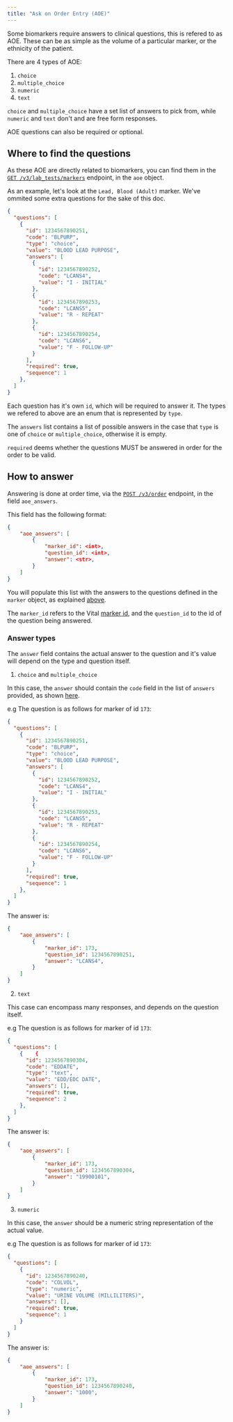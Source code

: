 ```yaml
---
title: "Ask on Order Entry (AOE)"
---
```


Some biomarkers require answers to clinical questions, this is refered to as AOE. These can be as simple as the volume of a particular marker, or the ethnicity of the patient.


There are 4 types of AOE:

1. `choice`
2. `multiple_choice`
3. `numeric`
4. `text`

`choice` and `multiple_choice` have a set list of answers to pick from, while `numeric` and `text` don't and are free form responses.

AOE questions can also be required or optional.

## Where to find the questions

As these AOE are directly related to biomarkers, you can find them in the [`GET /v3/lab_tests/markers`](/api-reference/lab-testing/biomarkers) endpoint, in the `aoe` object.

As an example, let's look at the `Lead, Blood (Adult)` marker. We've ommited some extra questions for the sake of this doc.

```json
{
  "questions": [
    {
      "id": 1234567890251,
      "code": "BLPURP",
      "type": "choice",
      "value": "BLOOD LEAD PURPOSE",
      "answers": [
        {
          "id": 1234567890252,
          "code": "LCANS4",
          "value": "I - INITIAL"
        },
        {
          "id": 1234567890253,
          "code": "LCANS5",
          "value": "R - REPEAT"
        },
        {
          "id": 1234567890254,
          "code": "LCANS6",
          "value": "F - FOLLOW-UP"
        }
      ],
      "required": true,
      "sequence": 1
    },
  ]
}
```

Each question has it's own `id`, which will be required to answer it. The types we refered to above are an enum that is represented by `type`.

The `answers` list contains a list of possible answers in the case that `type` is one of `choice` or `multiple_choice`, otherwise it is empty.

`required` deems whether the questions MUST be answered in order for the order to be valid.

## How to answer

Answering is done at order time, via the [`POST /v3/order`](/api-reference/lab-testing/create-order) endpoint, in the field `aoe_answers`.

This field has the following format:

```json
{
    "aoe_answers": [
        {
            "marker_id": <int>,
            "question_id": <int>,
            "answer": <str>,
        }
    ]
}
```

You will populate this list with the answers to the questions defined in the `marker` object, as explained [above](/lab/workflow/aoe#where-to-find-the-questions).

The `marker_id` refers to the Vital [marker id](/api-reference/lab-testing/biomarkers), and the `question_id` to the id of the question being answered.

### Answer types

The `answer` field contains the actual answer to the question and it's value will depend on the type and question itself.

1. `choice` and `multiple_choice`

In this case, the `answer` should contain the `code` field in the list of `answers` provided, as shown [here](/lab/workflow/aoe#where-to-find-the-questions).

e.g The question is as follows for marker of id `173`:
```json
{
  "questions": [
    {
      "id": 1234567890251,
      "code": "BLPURP",
      "type": "choice",
      "value": "BLOOD LEAD PURPOSE",
      "answers": [
        {
          "id": 1234567890252,
          "code": "LCANS4",
          "value": "I - INITIAL"
        },
        {
          "id": 1234567890253,
          "code": "LCANS5",
          "value": "R - REPEAT"
        },
        {
          "id": 1234567890254,
          "code": "LCANS6",
          "value": "F - FOLLOW-UP"
        }
      ],
      "required": true,
      "sequence": 1
    },
  ]
}
```

The answer is:
```json
{
    "aoe_answers": [
        {
            "marker_id": 173,
            "question_id": 1234567890251,
            "answer": "LCANS4",
        }
    ]
}
```

2. `text`

This case can encompass many responses, and depends on the question itself.

e.g The question is as follows for marker of id `173`:
```json
{
  "questions": [
    {    {
      "id": 1234567890304,
      "code": "EDDATE",
      "type": "text",
      "value": "EDD/EDC DATE",
      "answers": [],
      "required": true,
      "sequence": 2
    }, 
  ]
}
```

The answer is:
```json
{
    "aoe_answers": [
        {
            "marker_id": 173,
            "question_id": 1234567890304,
            "answer": "19900101",
        }
    ]
}
```

3. `numeric`

In this case, the `answer` should be a numeric string representation of the actual value.

e.g The question is as follows for marker of id `173`:
```json
{
  "questions": [
    {
      "id": 1234567890240,
      "code": "COLVOL",
      "type": "numeric",
      "value": "URINE VOLUME (MILLILITERS)",
      "answers": [],
      "required": true,
      "sequence": 1
    }
  ]
}
```

The answer is:
```json
{
    "aoe_answers": [
        {
            "marker_id": 173,
            "question_id": 1234567890240,
            "answer": "1000",
        }
    ]
}
```